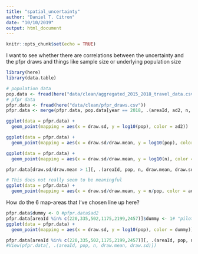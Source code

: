 ```yaml
---
title: "spatial_uncertainty"
author: "Daniel T. Citron"
date: "10/10/2019"
output: html_document
---
```


```r
knitr::opts_chunk$set(echo = TRUE)
```

I want to see whether there are correlations between the uncertainty and the pfpr draws and things like sample size or underlying population size

```r
library(here)
library(data.table)
```

```r
# population data
pop.data <- fread(here("data/clean/aggregated_2015_2018_travel_data.csv"))
# pfpr data
pfpr.data <- fread(here("data/clean/pfpr_draws.csv"))
pfpr.data <- merge(pfpr.data, pop.data[year == 2018, .(areaId, ad2, n, pop)], by = "areaId", all = FALSE)
```

```r
ggplot(data = pfpr.data) + 
  geom_point(mapping = aes(x = draw.sd, y = log10(pop), color = ad2))
```

```r
ggplot(data = pfpr.data) + 
  geom_point(mapping = aes(x = draw.sd/draw.mean, y = log10(pop), color = ad2))
```

```r
ggplot(data = pfpr.data) + 
  geom_point(mapping = aes(x = draw.sd/draw.mean, y = log10(n), color = ad2))
```

```r
pfpr.data[draw.sd/draw.mean > 1][, .(areaId, pop, n, draw.mean, draw.sd)]
```

```r
# This does not really seem to be meaningful
ggplot(data = pfpr.data) + 
  geom_point(mapping = aes(x = draw.sd/draw.mean, y = n/pop, color = ad2))
```


How do the 6 map-areas that I've chosen line up here?
```r
pfpr.data$dummy <- 0 #pfpr.data$ad2
pfpr.data[areaId %in% c(220,335,502,1175,2199,2457)]$dummy <- 1# "pilot"
ggplot(data = pfpr.data) + 
  geom_point(mapping = aes(x = draw.sd, y = log10(pop), color = dummy))

```

```r
pfpr.data[areaId %in% c(220,335,502,1175,2199,2457)][, .(areaId, pop, n, draw.mean, draw.sd)]
#View(pfpr.data[, .(areaId, pop, n, draw.mean, draw.sd)])
```

